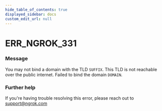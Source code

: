 ```yaml
---
hide_table_of_contents: true
displayed_sidebar: docs
custom_edit_url: null
---
```



# ERR_NGROK_331

### Message
You may not bind a domain with the TLD `SUFFIX`. This TLD is not reachable over the public internet. Failed to bind the domain `DOMAIN`.

### Further help
If you're having trouble resolving this error, please reach out to [support@ngrok.com](mailto:support@ngrok.com?subject=Help%20with%20ERR_NGROK_331)


<ErrorDetails error='err_ngrok_331' />
